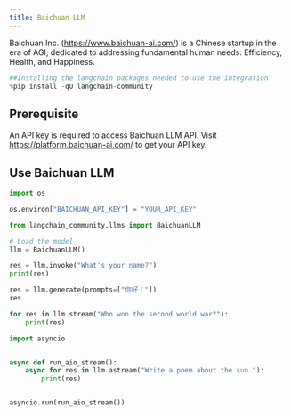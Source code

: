 ```yaml
---
title: Baichuan LLM
---
```


Baichuan Inc. (https://www.baichuan-ai.com/) is a Chinese startup in the era of AGI, dedicated to addressing fundamental human needs: Efficiency, Health, and Happiness.


```python
##Installing the langchain packages needed to use the integration
%pip install -qU langchain-community
```

## Prerequisite
An API key is required to access Baichuan LLM API. Visit https://platform.baichuan-ai.com/ to get your API key.

## Use Baichuan LLM


```python
import os

os.environ["BAICHUAN_API_KEY"] = "YOUR_API_KEY"
```


```python
from langchain_community.llms import BaichuanLLM

# Load the model
llm = BaichuanLLM()

res = llm.invoke("What's your name?")
print(res)
```


```python
res = llm.generate(prompts=["你好！"])
res
```


```python
for res in llm.stream("Who won the second world war?"):
    print(res)
```


```python
import asyncio


async def run_aio_stream():
    async for res in llm.astream("Write a poem about the sun."):
        print(res)


asyncio.run(run_aio_stream())
```
